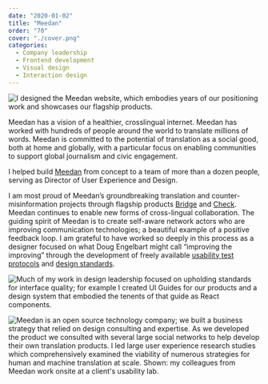 ```yaml
---
date: "2020-01-02"
title: "Meedan"
order: "70"
cover: "./cover.png"
categories:
  - Company leadership
  - Frontend development
  - Visual design
  - Interaction design
---
```


![I designed the Meedan website, which embodies years of our positioning work and showcases our flagship products.](cover.png)

Meedan has a vision of a healthier, crosslingual internet. Meedan has worked with hundreds of people around the world to translate millions of words. Meedan is committed to the potential of translation as a social good, both at home and globally, with a particular focus on enabling communities to support global journalism and civic engagement.

I helped build [Meedan](https://meedan.com) from concept to a team of more than a dozen people, serving as Director of User Experience and Design. 

I am most proud of Meedan’s groundbreaking translation and counter-misinformation projects through flagship products [Bridge](/bridge) and [Check](/check). Meedan continues to enable new forms of cross-lingual collaboration. The guiding spirit of Meedan is to create self-aware network actors who are improving communication technologies; a beautiful example of a positive feedback loop. I am grateful to have worked so deeply in this process as a designer focused on what Doug Engelbart might call “improving the improving” through the development of freely available [usability test protocols](https://medium.com/meedan-updates/remote-usability-testing-with-invision-and-google-forms-126521d8779d) and [design standards](https://meedan-ui-guide.meedan.com/).

![Much of my work in design leadership focused on upholding standards for interface quality; for example I created UI Guides for our products and a design system that embodied the tenents of that guide as React components.](meedan2.png)

![Meedan is an open source technology company; we built a business strategy that relied on design consulting and expertise. As we developed the product we consulted with several large social networks to help develop their own translation products. I led large user experience research studies which comprehensively examined the viability of numerous strategies for human and machine translation at scale. Shown: my colleagues from Meedan work onsite at a client's usability lab.](meedan3.png)